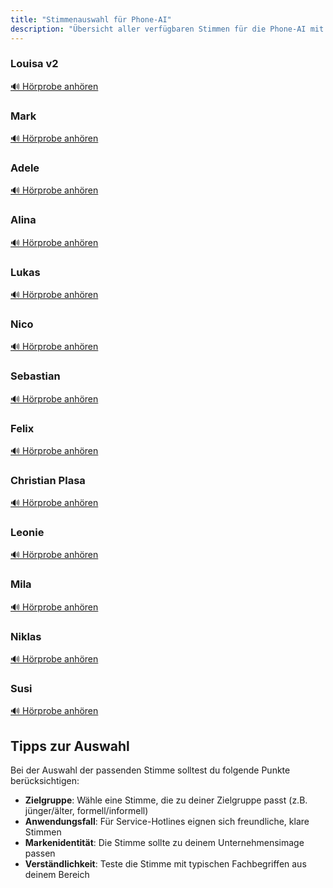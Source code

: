 ```yaml
---
title: "Stimmenauswahl für Phone-AI"
description: "Übersicht aller verfügbaren Stimmen für die Phone-AI mit Hörproben"
---
```


### Louisa v2

[🔊 Hörprobe anhören](https://sa-imagedb.s3.eu-central-1.amazonaws.com/dialogshift/voices/ElevenLabs_2025-07-22T11_46_11_Louisa+v2_pvc_sp100_s50_sb75_se0_b_m2.mp3)

### Mark

[🔊 Hörprobe anhören](https://sa-imagedb.s3.eu-central-1.amazonaws.com/dialogshift/voices/ElevenLabs_2025-07-22T11_46_48_Mark+-+Natural+Conversations_pvc_sp94_s37_sb75_se0_b_m2.mp3)

### Adele

[🔊 Hörprobe anhören](https://assets.dialogshift.com/dialogshift/voices/cartesia_audioAdele.wav)

### Alina

[🔊 Hörprobe anhören](https://assets.dialogshift.com/dialogshift/voices/cartesia_audioAlina.wav)

### Lukas

[🔊 Hörprobe anhören](https://assets.dialogshift.com/dialogshift/voices/cartesia_audioLukas.wav)

### Nico

[🔊 Hörprobe anhören](https://assets.dialogshift.com/dialogshift/voices/cartesia_audioNico.wav)

### Sebastian

[🔊 Hörprobe anhören](https://assets.dialogshift.com/dialogshift/voices/cartesia_audioSebastian.wav)

### Felix

[🔊 Hörprobe anhören](https://assets.dialogshift.com/dialogshift/voices/ElevenLabFelix%20–%20German.mp3)

### Christian Plasa

[🔊 Hörprobe anhören](https://assets.dialogshift.com/dialogshift/voices/ElevenLabsChristianPlasa.mp3)

### Leonie

[🔊 Hörprobe anhören](https://assets.dialogshift.com/dialogshift/voices/ElevenLabsLeonie.mp3)

### Mila

[🔊 Hörprobe anhören](https://assets.dialogshift.com/dialogshift/voices/ElevenLabsMila.mp3)

### Niklas

[🔊 Hörprobe anhören](https://assets.dialogshift.com/dialogshift/voices/ElevenLabsNiklas.mp3)

### Susi

[🔊 Hörprobe anhören](https://assets.dialogshift.com/dialogshift/voices/ElevenLabsSusi.mp3)

## Tipps zur Auswahl

Bei der Auswahl der passenden Stimme solltest du folgende Punkte berücksichtigen:

- **Zielgruppe**: Wähle eine Stimme, die zu deiner Zielgruppe passt (z.B. jünger/älter, formell/informell)
- **Anwendungsfall**: Für Service-Hotlines eignen sich freundliche, klare Stimmen
- **Markenidentität**: Die Stimme sollte zu deinem Unternehmensimage passen
- **Verständlichkeit**: Teste die Stimme mit typischen Fachbegriffen aus deinem Bereich